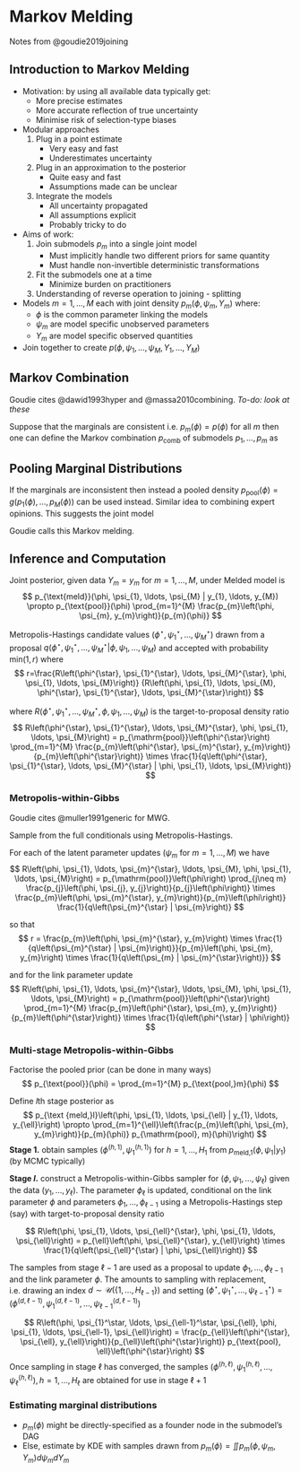 # Markov Melding

Notes from @goudie2019joining

## Introduction to Markov Melding

* Motivation: by using all available data typically get:
    + More precise estimates
    + More accurate reflection of true uncertainty
    + Minimise risk of selection-type biases
* Modular approaches
    1. Plug in a point estimate
        + Very easy and fast
        + Underestimates uncertainty
    2. Plug in an approximation to the posterior
        + Quite easy and fast
        + Assumptions made can be unclear
    3. Integrate the models
        + All uncertainty propagated
        + All assumptions explicit
        + Probably tricky to do
* Aims of work:
    1. Join submodels $p_m$ into a single joint model
        + Must implicitly handle two different priors for same quantity
        + Must handle non-invertible deterministic transformations
    2. Fit the submodels one at a time
        + Minimize burden on practitioners
    3. Understanding of reverse operation to joining - splitting
* Models $m = 1, \ldots, M$ each with joint density $p_m(\phi, \psi_m, Y_m)$ where:
    + $\phi$ is the common parameter linking the models
    + $\psi_m$ are model specific unobserved parameters
    + $Y_m$ are model specific observed quantities
* Join together to create $p(\phi, \psi_1, \ldots, \psi_M, Y_1, \ldots, Y_M)$

## Markov Combination

Goudie cites @dawid1993hyper and @massa2010combining. *To-do: look at these*

Suppose that the marginals are consistent i.e. $p_m(\phi) = p(\phi)$ for all $m$ then one can define the Markov combination $p_\text{comb}$ of submodels $p_1, \ldots, p_m$ as

\begin{align*}
p_{\mathrm{comb}}\left(\phi, \psi_1, \ldots, \psi_M, Y_1, \ldots, Y_M\right) &= p(\phi) \prod_{m=1}^{M} p_m\left(\psi_m, Y_m | \phi\right) \\
&= p(\phi) \prod_{m=1}^{M} \frac{p_m\left(\phi, \psi_m, Y_m\right)}{p(\phi)} \\
&= \frac{\prod_{m=1}^{M} p_m\left(\phi, \psi_m, Y_m\right)}{p(\phi)^{M-1}}
\end{align*}

## Pooling Marginal Distributions

If the marginals are inconsistent then instead a pooled density $p_\text{pool}(\phi) = g(p_1(\phi), \ldots, p_M(\phi))$ can be used instead. Similar idea to combining expert opinions. This suggests the joint model
\begin{align*}
p_{\text{meld}}\left(\phi, \psi_{1}, \ldots, \psi_{M}, Y_{1}, \ldots, Y_{M}\right) &= p_{\text{pool}}(\phi) \prod_{m=1}^{M} p_{m}\left(\psi_{m}, Y_{m} | \phi\right) \\
&= p_{\text{pool}}(\phi) \prod_{m=1}^{M} \frac{p_{m}\left(\phi, \psi_{m}, Y_{m}\right)}{p_m(\phi)}
\end{align*}

Goudie calls this Markov melding.

## Inference and Computation

Joint posterior, given data $Y_m = y_m$ for $m = 1, \ldots, M$, under Melded model is 
$$
p_{\text{meld}}(\phi, \psi_{1}, \ldots, \psi_{M} | y_{1}, \ldots, y_{M}) \propto p_{\text{pool}}(\phi) \prod_{m=1}^{M} \frac{p_{m}\left(\phi, \psi_{m}, y_{m}\right)}{p_{m}(\phi)}
$$

Metropolis-Hastings candidate values $(\phi^{\star}, \psi_{1}^{\star}, \ldots, \psi_{M}^{\star})$ drawn from a proposal $q(\phi^{\star}, \psi_{1}^{\star}, \ldots, \psi_{M}^{\star} | \phi, \psi_{1}, \ldots, \psi_{M})$ and accepted with probability $\text{min}(1, r)$ where
$$
r=\frac{R\left(\phi^{\star}, \psi_{1}^{\star}, \ldots, \psi_{M}^{\star}, \phi, \psi_{1}, \ldots, \psi_{M}\right)}
         {R\left(\phi, \psi_{1}, \ldots, \psi_{M}, \phi^{\star}, \psi_{1}^{\star}, \ldots, \psi_{M}^{\star}\right)}
$$
         
where $R\left(\phi^{\star}, \psi_{1}^{\star}, \ldots, \psi_{M}^{\star}, \phi, \psi_{1}, \ldots, \psi_{M}\right)$ is the target-to-proposal density ratio
$$
R\left(\phi^{\star}, \psi_{1}^{\star}, \ldots, \psi_{M}^{\star}, \phi, \psi_{1}, \ldots, \psi_{M}\right) = p_{\mathrm{pool}}\left(\phi^{\star}\right) \prod_{m=1}^{M} \frac{p_{m}\left(\phi^{\star}, \psi_{m}^{\star}, y_{m}\right)}{p_{m}\left(\phi^{\star}\right)} \times \frac{1}{q\left(\phi^{\star}, \psi_{1}^{\star}, \ldots, \psi_{M}^{\star} | \phi, \psi_{1}, \ldots, \psi_{M}\right)}
$$

### Metropolis-within-Gibbs

Goudie cites @muller1991generic for MWG.

Sample from the full conditionals using Metropolis-Hastings. 

For each of the latent parameter updates ($\psi_m$ for $m=1,\ldots,M$) we have
$$
R\left(\phi, \psi_{1}, \ldots, \psi_{m}^{\star}, \ldots, \psi_{M}, \phi, \psi_{1}, \ldots, \psi_{M}\right) = p_{\mathrm{pool}}\left(\phi\right) \prod_{j\neq m} \frac{p_{j}\left(\phi, \psi_{j}, y_{j}\right)}{p_{j}\left(\phi\right)} \times \frac{p_{m}\left(\phi, \psi_{m}^{\star}, y_{m}\right)}{p_{m}\left(\phi\right)} \frac{1}{q\left(\psi_{m}^{\star} | \psi_{m}\right)}
$$

so that
$$
r = \frac{p_{m}\left(\phi, \psi_{m}^{\star}, y_{m}\right) \times \frac{1}{q\left(\psi_{m}^{\star} | \psi_{m}\right)}}{p_{m}\left(\phi, \psi_{m}, y_{m}\right) \times \frac{1}{q\left(\psi_{m} | \psi_{m}^{\star}\right)}}
$$

and for the link parameter update
$$
R\left(\phi, \psi_{1}, \ldots, \psi_{m}^{\star}, \ldots, \psi_{M}, \phi, \psi_{1}, \ldots, \psi_{M}\right) = p_{\mathrm{pool}}\left(\phi^{\star}\right) \prod_{m=1}^{M} \frac{p_{m}\left(\phi^{\star}, \psi_{m}, y_{m}\right)}{p_{m}\left(\phi^{\star}\right)} \times \frac{1}{q\left(\phi^{\star} | \phi\right)}
$$

### Multi-stage Metropolis-within-Gibbs

Factorise the pooled prior (can be done in many ways)
$$
p_{\text{pool}}(\phi) = \prod_{m=1}^{M} p_{\text{pool,}m}(\phi)
$$

Define $l$th stage posterior as
$$
p_{\text {meld,}l}\left(\phi, \psi_{1}, \ldots, \psi_{\ell} | y_{1}, \ldots, y_{\ell}\right) \propto \prod_{m=1}^{\ell}\left(\frac{p_{m}\left(\phi, \psi_{m}, y_{m}\right)}{p_{m}(\phi)} p_{\mathrm{pool}, m}(\phi)\right)
$$
**Stage 1.** obtain samples $\left(\phi^{(h, 1)}, \psi_{1}^{(h, 1)}\right)$ for $h=1, \ldots, H_{1}$ from $p_{\text {meld,}1}\left(\phi, \psi_{1} | y_{1}\right)$ (by MCMC typically)

**Stage $l$.** construct a Metropolis-within-Gibbs sampler for $\left(\phi, \psi_1, \ldots, \psi_\ell\right)$ given the data $\left(y_1, \ldots, y_\ell\right)$. The parameter $\phi_\ell$ is updated, conditional on the link parameter $\phi$ and parameters $\phi_1, \ldots, \phi_{\ell-1}$ using a Metropolis-Hastings step (say) with target-to-proposal density ratio

$$
R\left(\phi, \psi_{1}, \ldots, \psi_{\ell}^{\star}, \phi, \psi_{1}, \ldots, \psi_{\ell}\right) = p_{\ell}\left(\phi, \psi_{\ell}^{\star}, y_{\ell}\right) \times \frac{1}{q\left(\psi_{\ell}^{\star} | \phi, \psi_{\ell}\right)}
$$


The samples from stage $\ell-1$ are used as a proposal to update $\phi_1, \ldots, \phi_{\ell-1}$ and the link parameter $\phi$. The amounts to sampling with replacement, i.e. drawing an index $d \sim \mathcal{U}(\{1, \ldots, H_{\ell - 1}\})$ and setting $\left(\phi^{\star}, \psi_{1}^{\star}, \ldots, \psi_{\ell-1}^{\star}\right)=\left(\phi^{(d, \ell-1)}, \psi_{1}^{(d, \ell-1)}, \ldots, \psi_{\ell-1}^{(d, \ell-1)}\right)$

$$
R\left(\phi, \psi_{1}^\star, \ldots, \psi_{\ell-1}^\star, \psi_{\ell}, \phi, \psi_{1}, \ldots, \psi_{\ell-1}, \psi_{\ell}\right) = \frac{p_{\ell}\left(\phi^{\star}, \psi_{\ell}, y_{\ell}\right)}{p_{\ell}\left(\phi^{\star}\right)} p_{\text{pool}, \ell}\left(\phi^{\star}\right)
$$
Once sampling in stage $\ell$ has converged, the samples $\left(\phi^{(h, \ell)}, \psi_{1}^{(h, \ell)}, \ldots, \psi_{\ell}^{(h, \ell)}\right), h=1, \ldots, H_{\ell}$ are obtained for use in stage $\ell + 1$

### Estimating marginal distributions

* $p_m(\phi)$ might be directly-specified as a founder node in the submodel's DAG
* Else, estimate by KDE with samples drawn from $p_m(\phi)=\iint p_m\left(\phi, \psi_m, Y_m\right) d \psi_m d Y_m$
